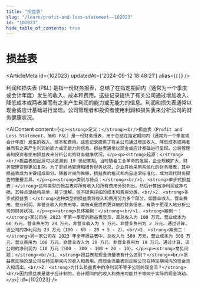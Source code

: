```yaml
---
title: "损益表"
slug: "/learn/profit-and-loss-statement--102023"
id: "102023"
hide_table_of_contents: true
---
```



# 损益表

<ArticleMeta id={102023} updatedAt={'2024-09-12 18:48:21'} alias={`[]`} />
<div className='border-solid border-b border-t-0 my-4 border-[var(--ifm-color-gray-300)]' />

利润和损失表 (P&L) 是指一份财务报表，总结了在指定期间内（通常为一个季度或会计年度）发生的收入、成本和费用。这些记录提供了有关公司通过增加收入、降低成本或两者兼而有之来产生利润的能力或无能力的信息。利润和损失表通常以现金或应计基础进行呈现。公司管理者和投资者使用利润和损失表来分析公司的财务健康状况。

<AIContent content={`<p><strong>定义：</strong><br/>损益表（Profit and Loss Statement，简称 P&L）是一份财务报表，用于总结在指定期间内（通常为一个季度或会计年度）发生的收入、成本和费用。这些记录提供了有关公司通过增加收入、降低成本或两者兼而有之来产生利润的能力或无能力的信息。损益表通常以现金或应计基础进行呈现。公司管理者和投资者使用损益表来分析公司的财务健康状况。</p><p><strong>起源：</strong><br/>损益表的起源可以追溯到 19 世纪末期，当时随着工业革命的发展，企业规模扩大，财务管理变得更加复杂。为了更好地管理和报告财务状况，企业开始采用系统化的财务报表，其中损益表成为关键组成部分。随着时间的推移，损益表的格式和内容逐渐标准化，成为现代财务报告的重要工具。</p><p><strong>类别与特点：</strong><br/>1. <strong>单步式损益表：</strong>这种类型的损益表将所有收入和所有费用分别列出，然后计算出净利润或净亏损。其特点是结构简单，易于理解，但不提供详细的成本和费用分类。<br/>2. <strong>多步式损益表：</strong>这种类型的损益表将收入和费用分为多个部分，如营业收入、营业费用、营业利润、非营业收入和费用等。其特点是提供更详细的财务信息，有助于更深入地分析公司的财务状况。</p><p><strong>具体案例：</strong><br/>1. <strong>案例一：</strong>某公司在 2023 年第一季度的损益表显示，其总收入为 100 万元，营业成本为 60 万元，营业费用为 20 万元，非营业收入为 5 万元，非营业费用为 2 万元。通过计算，该公司的净利润为 23 万元（100 - 60 - 20 + 5 - 2）。<br/>2. <strong>案例二：</strong>另一家公司在 2023 年全年损益表中，总收入为 500 万元，营业成本为 300 万元，营业费用为 100 万元，非营业收入为 20 万元，非营业费用为 10 万元。通过计算，该公司的净利润为 110 万元（500 - 300 - 100 + 20 - 10）。</p><p><strong>常见问题：</strong><br/>1. <strong>损益表和现金流量表有什么区别？</strong><br/>损益表反映的是公司在特定期间内的收入和费用，而现金流量表则反映公司在特定期间内的现金流入和流出。<br/>2. <strong>为什么损益表中的净利润不等于公司的现金流？</strong><br/>因为损益表是基于应计制的，会计期间内的收入和费用可能并不等同于实际的现金流动。</p>`} id={102023} />
